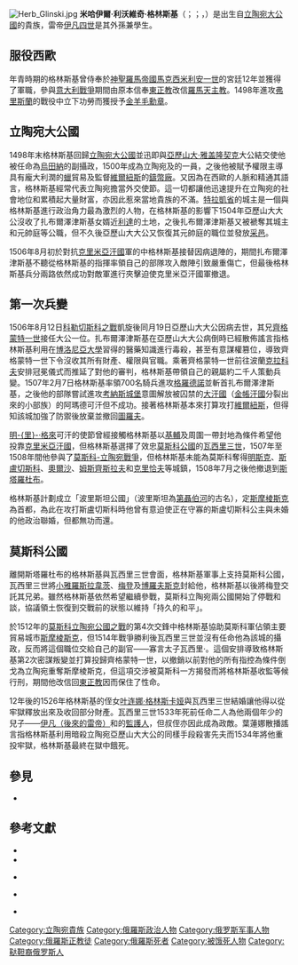 [[File:Herb_Glinski.jpg|thumb]]
'''米哈伊爾·利沃維奇·格林斯基'''（{{lang-lt|Mykolas Glinskis}}；{{lang-pl|Michał Gliński}}；{{lang-ru|Михаил Львович Глинский}}，{{bd|1460年代||1534年|9月24日|}}）是出生自[[立陶宛大公國|立陶宛大公國]]的貴族，雷帝[[伊凡四世|伊凡四世]]是其外孫兼學生。

==服役西歐==
年青時期的格林斯基曾侍奉於[[神聖羅馬帝國|神聖羅馬帝國]][[馬克西米利安一世_(神聖羅馬帝國)|馬克西米利安一世]]的宮廷12年並獲得了軍職，參與[[意大利戰爭|意大利戰爭]]期間由原本信奉[[東正教|東正教]]改信[[羅馬天主教|羅馬天主教]]。1498年進攻[[弗里斯蘭|弗里斯蘭]]的戰役中立下功勞而獲授予[[金羊毛勳章|金羊毛勳章]]。

==立陶宛大公國==
1498年末格林斯基回歸[[立陶宛大公國|立陶宛大公國]]並迅即與[[亞歷山大·雅盖隆契克|亞歷山大·雅盖隆契克]]大公結交使他被任命為[[烏田納|烏田納]]的副攝政，1500年成為立陶宛{{link-en|元帥庭|Marszałek}}及{{link-en|立陶宛上議院委員會|Lithuanian Council of Lords|上議院委員會}}的一員，之後他被賦予權限主導具有龐大利潤的[[蠟|蠟]]貿易及監督[[維爾紐斯|維爾紐斯]]的[[鑄幣廠|鑄幣廠]]。又因為在西歐的人脈和精通其語言，格林斯基經常代表立陶宛擔當外交使節。這一切都讓他迅速提升在立陶宛的社會地位和累積起大量財富，亦因此惹來當地貴族的不滿。[[特拉凱省|特拉凱省]]的城主{{link-en|約翰·扎布熱津斯基|Jan Zabrzeziński}}是一個與格林斯基進行政治角力最為激烈的人物，在格林斯基的影響下1504年亞歷山大大公沒收了扎布爾澤津斯基女婿近[[利達|利達]]的土地，之後扎布爾澤津斯基又被褫奪其城主和元帥庭等公職，但不久後亞歷山大大公又恢復其元帥庭的職位並發放[[采邑|采邑]]。

1506年8月初於對抗[[克里米亞汗國|克里米亞汗國]]軍的{{link-en|克列茨克之戰|Battle of Kletsk}}中格林斯基接替因病退陣的{{link-en|波蘭立陶宛聯邦最高軍事首領|Hetmans of the Polish–Lithuanian Commonwealth|最高軍事首領}}，期間扎布爾澤津斯基不聽從格林斯基的指揮率領自己的部隊攻入敵陣引致嚴重傷亡，但最後格林斯基兵分兩路依然成功對敵軍進行夾擊迫使克里米亞汗國軍撤退。

==第一次兵變==
1506年8月12日[[科勒切斯科之戰|科勒切斯科之戰]]凱旋後同月19日亞歷山大大公因病去世，其兄[[齊格蒙特一世|齊格蒙特一世]]接任大公一位。扎布爾澤津斯基在亞歷山大大公病倒時已經散佈謠言指格林斯基利用在[[博洛尼亞大學|博洛尼亞大學]]習得的醫藥知識進行毒殺，甚至有意謀權篡位，導致齊格蒙特一世下令沒收其所有財產、權限與官職。乘著齊格蒙特一世前往波蘭[[克拉科夫|克拉科夫]]安排冠冕儀式而推延了對他的審判，格林斯基帶領自己的親屬約二千人策動兵變。1507年2月7日格林斯基率領700名騎兵進攻[[格羅德諾|格羅德諾]]並斬首扎布爾澤津斯基，之後他的部隊嘗試進攻[[考納斯城堡|考納斯城堡]]意圖解放被囚禁的[[大汗國|大汗國]]（[[金帳汗國|金帳汗國]]分裂出來的小部族）的阿瑪德可汗但不成功。接著格林斯基本來打算攻打[[維爾紐斯|維爾紐斯]]，但得知該城加強了防禦後放棄並撤回[[圖羅夫|圖羅夫]]。

<!--格林斯基宣揚自己是「受歧視的[[東正教|東正教]]信徒的護衛」和--><!--格林斯基的兵變得到少數東正教貴族的支持-->[[明里·格來|明-{里}-·格來]]可汗的使節曾經接觸格林斯基以[[基輔|基輔]]及周圍一帶封地為條件希望他投靠[[克里米亞汗國|克里米亞汗國]]，但格林斯基選擇了效忠[[莫斯科公國|莫斯科公國]]的[[瓦西里三世|瓦西里三世]]，1507年至1508年間他參與了[[莫斯科-立陶宛戰爭|莫斯科-立陶宛戰爭]]，但格林斯基未能為莫斯科奪得[[明斯克|明斯克]]、[[斯盧切斯科|斯盧切斯科]]、[[奧爾沙|奧爾沙]]、[[姆斯齊斯拉夫|姆斯齊斯拉夫]]和[[克里恰夫|克里恰夫]]等城鎮，1508年7月之後他撤退到[[斯塔羅杜布|斯塔羅杜布]]。

格林斯基計劃成立「波里斯坦公國」（波里斯坦為[[第聶伯河|第聶伯河]]的古名），定[[斯摩棱斯克|斯摩棱斯克]]為首都，為此在攻打斯盧切斯科時他曾有意迫使正在守寡的斯盧切斯科公主與未婚的他政治聯婚，但都無功而還。

==莫斯科公國==
離開斯塔羅杜布的格林斯基與瓦西里三世會面，格林斯基軍事上支持莫斯科公國，瓦西里三世將[[小雅羅斯拉韋茨|小雅羅斯拉韋茨]]、[[梅登|梅登]]及[[博羅夫斯克|博羅夫斯克]]封給他，格林斯基以後將梅登交託其兄弟。雖然格林斯基依然希望繼續參戰，莫斯科立陶宛兩公國開始了停戰和談，協議領土恢復到交戰前的狀態以維持「持久的和平」。

於1512年的[[莫斯科立陶宛公國之戰|莫斯科立陶宛公國之戰]]的第4次交鋒中格林斯基協助莫斯科軍佔領主要貿易城市[[斯摩棱斯克|斯摩棱斯克]]，但1514年戰爭勝利後瓦西里三世並沒有任命他為該城的攝政，反而將這個職位交給自己的副官——寡言太子瓦西里·{{link-en|舒伊斯基|Shuysky}}。這個安排導致格林斯基第2次密謀叛變並打算投歸齊格蒙特一世，以撤銷以前對他的所有指控為條件倒戈為立陶宛重奪斯摩棱斯克，但這項交涉被莫斯科一方揭發而將格林斯基收監等候行刑，期間他改信回[[東正教|東正教]]因而保住了性命。

12年後的1526年格林斯基的侄女[[叶连娜·格林斯卡娅|叶连娜·格林斯卡娅]]與瓦西里三世結婚讓他得以從牢獄釋放出來及收回部分財產。瓦西里三世1533年死前任命二人為他兩個年少的兒子——[[伊凡四世|伊凡（後來的雷帝）]]和{{link-en|尤里·瓦西里耶维奇|Yuri of Uglich|尤里}}的[[監護人|監護人]]，但叔侄亦因此成為政敵。葉蓮娜散播謠言指格林斯基利用暗殺立陶宛亞歷山大大公的同樣手段殺害先夫而1534年將他重投牢獄，格林斯基最終在獄中餓死。

==參見==
*{{link-ru|格林斯基兵變|Мятеж Глинских}}

==參考文獻==
*<!--<ref name=duffy>-->{{cite book| title=Czars: Russia's rulers for over one thousand years |first=James P. |last=Duffy |coauthors=Vincent L. Ricci |url=http://books.google.com/books?id=5aDCySDCuHgC&pg=PA122 |pages=121–122 |publisher=Barnes & Noble Publishing |year=2002 |isbn=9780760726730}}<!--</ref>-->
*<!--<ref name=hale>-->{{cite book| url=http://books.google.com/books?id=N883AAAAIAAJ&pg=RA1-PA301 |title=The Cambridge History of Poland. From the Origins to Sobieski (To 1696) |year=1950 | first=Oskar |last=Halecki |coauthors=F. Reddaway, J. H. Penson |publisher=Cambridge University Press |page=301 |oclc=8124326 }}<!--</ref>-->
*<!--<ref name=kuli>-->{{cite web | url=http://archyvas.vz.lt/news.php?id=2269742&strid=1050&rs=0&ss=1&y=2008%2010%2030 | title=Garsiausias Lietuvos Didžiosios Kunigaikštytės maištininkas | first=Gediminas | last=Kulikauskas | date=2008-10-30 | publisher=[[Verslo_žinios|Verslo žinios]] | access-date=2012-02-22 | archive-url=https://web.archive.org/web/20110722154901/http://archyvas.vz.lt/news.php?id=2269742&strid=1050&rs=0&ss=1&y=2008%2010%2030 | archive-date=2011-07-22 | dead-url=yes }} {{lt icon}}<!--</ref>-->
*<!--<ref name=madar>-->{{cite book| title=Ivan the Terrible |first=Isabel De |last=Madariaga |url=http://books.google.com/books?id=xdFVn1v3FMUC&pg=PA31 |page=31 |publisher=Yale University Press |year=2006 |isbn=9780300119732}}<!--</ref>-->
*<!--<ref name=petra>-->{{cite book| title=[[History_of_Lithuania_(book)|Lietuvos istorija]]. Nauji horizontai: dinastija, visoumenė, valstybė |first=Rimvydas |last=Petrauskas |coauthors=Jūratė Kiaupienė |publisher=[[Baltos_lankos|Baltos lankos]] |volume=IV |year=2009 |page=465 |isbn=978-9955-23-239-1 }} {{lt icon}}

[[Category:立陶宛貴族|Category:立陶宛貴族]]
[[Category:俄羅斯政治人物|Category:俄羅斯政治人物]]
[[Category:俄罗斯军事人物|Category:俄罗斯军事人物]]
[[Category:俄羅斯正教徒|Category:俄羅斯正教徒]]
[[Category:俄羅斯死者|Category:俄羅斯死者]]
[[Category:被饿死人物|Category:被饿死人物]]
[[Category:鞑靼裔俄罗斯人|Category:鞑靼裔俄罗斯人]]